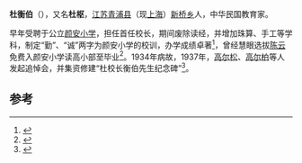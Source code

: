 '''杜衡伯'''（{{bd|1891年||1934年}}），又名'''杜枢'''，[[江苏|江苏]][[青浦县|青浦县]]（现[[上海|上海]]）[[新桥乡|新桥乡]]人，中华民国教育家。

早年受聘于公立[[颜安小学|颜安小学]]，担任首任校长，期间废除读经，并增加珠算、手工等学科，制定“勤”、“诚”两字为颜安小学的校训，办学成绩卓著<ref>{{cite news|title=青浦练塘镇:世博暖人心|url=http://whb.eastday.com/w/20090326/u1a552508.html|accessdate=2014-06-06|newspaper=文汇报|deadurl=yes|archiveurl=https://web.archive.org/web/20140606235631/http://whb.eastday.com/w/20090326/u1a552508.html|archivedate=2014-06-06}}</ref>，曾经慧眼选拔[[陈云|陈云]]免费入颜安小学读高小部至毕业<ref>{{cite news|title=对陈云影响至深的几位重要人物:毛泽东 张行恭…|url=http://dangshi.people.com.cn/GB/17215085.html|accessdate=2014-06-06|newspaper=人民网|archive-date=2016-03-04|archive-url=https://web.archive.org/web/20160304084143/http://dangshi.people.com.cn/GB/17215085.html|dead-url=no}}</ref>。1934年病故，1937年，[[高尔松|高尔松]]、[[高尔柏|高尔柏]]等人发起追悼会，并集资修建“杜校长衡伯先生纪念碑”<ref>{{cite news|title=青浦区档案馆征集到陈云同志夫人于若木题词及陈云同志母校颜安小学1937年运动会档案材料|url=http://archives.shqp.gov.cn/gb/content/2009-12/18/content_297224.htm|accessdate=2014-06-06|newspaper=青浦区档案馆|archive-url=https://web.archive.org/web/20140606224257/http://archives.shqp.gov.cn/gb/content/2009-12/18/content_297224.htm|archive-date=2014-06-06|dead-url=yes}}</ref>。

==参考==
{{reflist}}